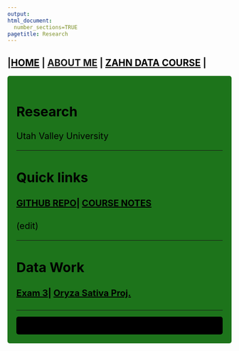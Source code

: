 ```yaml
---
output: 
html_document:
  number_sections=TRUE
pagetitle: Research
---
```


<style type="text/css">
.main-container {
  max-width: 1800px;
  margin-left: auto;
  margin-right: auto;
}
a{
  color: black;
  
}
.con{
    color: black;
    font-size: 20px;
}

</style>

<div class = "link-text;">

## |[HOME](https://joscif.github.io/) | [ABOUT ME]() | [ZAHN DATA COURSE](http://gzahn.github.io/data-course/) |

<div style= "float:right;position: relative;top:10px">
```r

```
</div>

<style>
div.black { background-color:#1D741B; border-radius: 5px; padding: 20px;}
</style>
<div class = "black">

<div class=con>
# **Research**{#top}
Utah Valley University 

___

## Quick links

####  [GITHUB REPO](https://github.com/Joscif/Data_Course_RAIGNE)| [COURSE NOTES](https://docs.google.com/document/d/1Nnjv1RkdegUR3pOp8Jb81ryE-_C59T4dLWYyJqVSz9Y/edit?usp=sharing)
(edit)


___

## Data Work

#### [Exam 3](http://joscif.github.io/Exam_3_rmd_web.html)| [Oryza Sativa Proj.](#Week-5)    




</div>

___

<style>
div.blue { background-color:black; border-radius: 5px; padding: 20px;}
</style>
<div class = "blue">

<div style= "float:right;position: relative;top:10px">
```r

```
</div>

